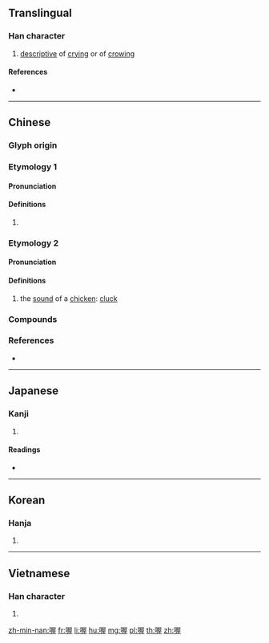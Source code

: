 ==Translingual==

===Han character===
{{Han char|rn=30|rad=口|as=09|sn=12|four=67014|canj=RSMG|ids=⿰口屋}}

# [[descriptive]] of [[cry]]ing or of [[crow]]ing

====References====
* {{Han ref|kx=0198.240|dkj=03940|dj=0420.120|hdz=10662.120|uh=5594|ud=21908|bh=B3E1|bd=46049}}

----

==Chinese==
{{zh-forms}}

===Glyph origin===
{{Han etym}}

===Etymology 1===

====Pronunciation====
{{zh-pron
|m=ō
|c=o1
|mc=y
|oc=y
|cat=part
}}

====Definitions====
{{zh-hanzi}}

# {{n-g|[[final|Final]] [[particle]] [[convey]]ing [[realization]].}}

===Etymology 2===

====Pronunciation====
{{zh-pron
|m=wò,wū
|c=ak1,ok1,ngak1
|mc=
|oc=
|cat=n
}}

====Definitions====
{{zh-hanzi}}

# the [[sound]] of a [[chicken]]: [[cluck]]

===Compounds===
{{zh-der|喔嚄|喔咿嚅唲|呃喔|喔喲|喔唷|喔喔|喔咿|喔呀|咿喔}}

===References===
* {{R:yue:Hanzi}}

----

==Japanese==

===Kanji===
{{ja-kanji|grade=|rs=口09}}

# {{defn|lang=ja|sort=口09}}

====Readings====
* {{ja-readings|on=[[あく]] (aku), [[らく]] (raku), [[おく]] (oku)|kun=}}

----

==Korean==

===Hanja===
{{ko-hanja|hangeul=악|rv=ak|mr=ak}}

# {{defn|lang=ko|sort=口09}}

----

==Vietnamese==

===Han character===
{{vi-hantu|[[ác]], [[ộc]], [[ọt]], [[ốc]], [[ủ]]|rs=口09}}

# {{defn|lang=vi|sort=口09}}

[[zh-min-nan:喔]]
[[fr:喔]]
[[li:喔]]
[[hu:喔]]
[[mg:喔]]
[[pl:喔]]
[[th:喔]]
[[zh:喔]]